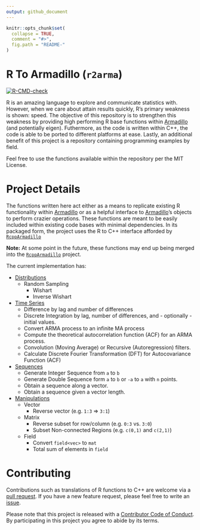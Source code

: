 ```yaml
---
output: github_document
---
```


```r
knitr::opts_chunk$set(
  collapse = TRUE,
  comment = "#>",
  fig.path = "README-"
)
```


# R To Armadillo (`r2arma`)

<!-- badges: start -->
[![R-CMD-check](https://github.com/coatless-rpkg/r-to-armadillo/actions/workflows/R-CMD-check.yaml/badge.svg)](https://github.com/coatless-rpkg/r-to-armadillo/actions/workflows/R-CMD-check.yaml)
<!-- badges: end -->

R is an amazing language to explore and communicate statistics with. However, when we care about attain results quickly, R's primary weakness is shown: speed. The objective of this repository is to strengthen this weakness by providing high performing R base functions within [Armadillo](http://arma.sourceforge.net/docs.html) (and potentially eigen). Futhermore, as the code is written within C++, the code is able to be ported to different platforms at ease. Lastly, an additional benefit of this project is a repository containing programming examples by field.

Feel free to use the functions available within the repository per the MIT License.

# Project Details

The functions written here act either as a means to replicate existing R functionality within [Armadillo](http://arma.sourceforge.net/docs.html) or as a helpful interface to [Armadillo](http://arma.sourceforge.net/docs.html)'s objects to perform crazier operations. These functions are meant to be easily included within existing code bases with minimal dependencies. In its packaged form, the project uses the R to C++ interface afforded by [`RcppArmadillo`](https://github.com/rcppcore/rcpparmadillo)

**Note:** At some point in the future, these functions may end up being merged into the [`RcppArmadillo`](https://github.com/rcppcore/rcpparmadillo) project.

The current implementation has:

* [Distributions](https://github.com/coatless-rpkg/r-to-armadillo/blob/master/src/distributions.cpp)
    * Random Sampling
        * Wishart
        * Inverse Wishart
* [Time Series](https://github.com/coatless-rpkg/r-to-armadillo/blob/master/src/ts.cpp)
    * Difference by lag and number of differences
    * Discrete Integration by lag, number of differences, and - optionally - initial values.
    * Convert ARMA process to an infinite MA process
    * Compute the theoretical autocorrelation function (ACF) for an ARMA process.
    * Convolution (Moving Average) or Recursive (Autoregression) filters.
    * Calculate Discrete Fourier Transformation (DFT) for Autocovariance Function (ACF)
* [Sequences](https://github.com/coatless-rpkg/r-to-armadillo/blob/master/src/seq.cpp)
    * Generate Integer Sequence from `a` to `b`
    * Generate Double Sequence form `a` to `b` or `-a` to `a` with `n` points.
    * Obtain a sequence along a vector.
    * Obtain a sequence given a vector length.
* [Manipulations](https://github.com/coatless-rpkg/r-to-armadillo/blob/master/src/manipulations.cpp)
    * Vector
        * Reverse vector (e.g. `1:3` => `3:1`)
    * Matrix
        * Reverse subset for row/column (e.g. `0:3` vs. `3:0`)
        * Subset Non-connected Regions (e.g. `c(0,1)` and `c(2,1)`)
    * Field
        * Convert `field<vec>` to `mat`
        * Total sum of elements in `field`
        

# Contributing

Contributions such as translations of R functions to C++ are welcome via a [pull request](https://github.com/coatless-rpkg/r-to-armadillo/pulls). If you have a new feature request, please feel free to write an [issue](https://github.com/coatless-rpkg/r-to-armadillo/issues). 

Please note that this project is released with a [Contributor Code of Conduct](CONDUCT.md). By participating in this project you agree to abide by its terms. 
